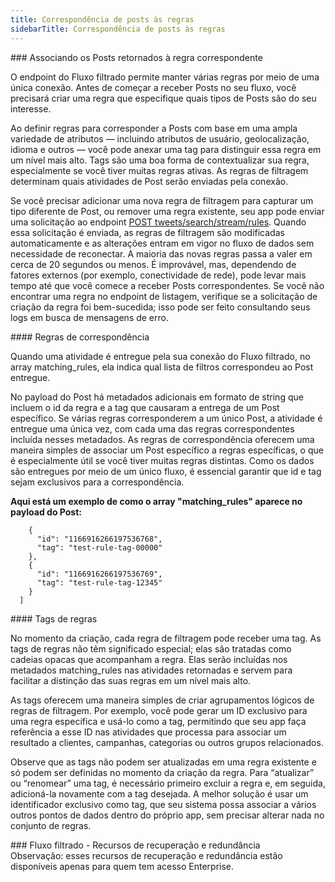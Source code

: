 ```yaml
---
title: Correspondência de posts às regras
sidebarTitle: Correspondência de posts às regras
---
```


<div id="matching-returned-posts-to-their-associated-rule">
  ### Associando os Posts retornados à regra correspondente
</div>

O endpoint do Fluxo filtrado permite manter várias regras por meio de uma única conexão. Antes de começar a receber Posts no seu fluxo, você precisará criar uma regra que especifique quais tipos de Posts são do seu interesse.

Ao definir regras para corresponder a Posts com base em uma ampla variedade de atributos — incluindo atributos de usuário, geolocalização, idioma e outros — você pode anexar uma tag para distinguir essa regra em um nível mais alto. Tags são uma boa forma de contextualizar sua regra, especialmente se você tiver muitas regras ativas. As regras de filtragem determinam quais atividades de Post serão enviadas pela conexão.

Se você precisar adicionar uma nova regra de filtragem para capturar um tipo diferente de Post, ou remover uma regra existente, seu app pode enviar uma solicitação ao endpoint [POST tweets/search/stream/rules](/pt-BR/x-api/posts/filtered-stream#post-2-tweets-search-stream-rules). Quando essa solicitação é enviada, as regras de filtragem são modificadas automaticamente e as alterações entram em vigor no fluxo de dados sem necessidade de reconectar. A maioria das novas regras passa a valer em cerca de 20 segundos ou menos. É improvável, mas, dependendo de fatores externos (por exemplo, conectividade de rede), pode levar mais tempo até que você comece a receber Posts correspondentes. Se você não encontrar uma regra no endpoint de listagem, verifique se a solicitação de criação da regra foi bem-sucedida; isso pode ser feito consultando seus logs em busca de mensagens de erro.

<div id="matching-rules">
  #### Regras de correspondência
</div>

Quando uma atividade é entregue pela sua conexão do Fluxo filtrado, no array matching\_rules, ela indica qual lista de filtros correspondeu ao Post entregue.

No payload do Post há metadados adicionais em formato de string que incluem o id da regra e a tag que causaram a entrega de um Post específico. Se várias regras corresponderem a um único Post, a atividade é entregue uma única vez, com cada uma das regras correspondentes incluída nesses metadados. As regras de correspondência oferecem uma maneira simples de associar um Post específico a regras específicas, o que é especialmente útil se você tiver muitas regras distintas. Como os dados são entregues por meio de um único fluxo, é essencial garantir que id e tag sejam exclusivos para a correspondência.

**Aqui está um exemplo de como o array "matching\_rules" aparece no payload do Post:**

```"matching_rules": [
    {
      "id": "1166916266197536768",
      "tag": "test-rule-tag-00000"
    },
    {
      "id": "1166916266197536769",
      "tag": "test-rule-tag-12345"
    }
  ]
```

<div id="rule-tags">
  #### Tags de regras
</div>

No momento da criação, cada regra de filtragem pode receber uma tag. As tags de regras não têm significado especial; elas são tratadas como cadeias opacas que acompanham a regra. Elas serão incluídas nos metadados matching\_rules nas atividades retornadas e servem para facilitar a distinção das suas regras em um nível mais alto.

As tags oferecem uma maneira simples de criar agrupamentos lógicos de regras de filtragem. Por exemplo, você pode gerar um ID exclusivo para uma regra específica e usá-lo como a tag, permitindo que seu app faça referência a esse ID nas atividades que processa para associar um resultado a clientes, campanhas, categorias ou outros grupos relacionados.

Observe que as tags não podem ser atualizadas em uma regra existente e só podem ser definidas no momento da criação da regra. Para “atualizar” ou “renomear” uma tag, é necessário primeiro excluir a regra e, em seguida, adicioná-la novamente com a tag desejada. A melhor solução é usar um identificador exclusivo como tag, que seu sistema possa associar a vários outros pontos de dados dentro do próprio app, sem precisar alterar nada no conjunto de regras.

<div id="filtered-stream-recovery-and-redundancy-features">
  ### Fluxo filtrado - Recursos de recuperação e redundância
</div>

<Note>
  Observação: esses recursos de recuperação e redundância estão disponíveis apenas para quem tem acesso Enterprise.
</Note>